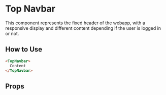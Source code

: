 
# Top Navbar

This component represents the fixed header of the webapp, with a responsive display and different content depending if the user is logged in or not.

<Preview>
  <Story id="components-topnavbar--primary" />
</Preview>

## How to Use

```html
<TopNavbar>
  Content
</TopNavbar>
```

## Props

<ArgsTable story={PRIMARY_STORY} />
